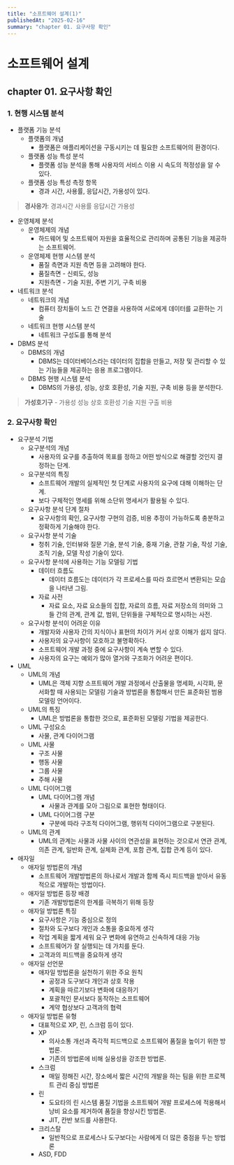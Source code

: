 ```yaml
---
title: "소프트웨어 설계(1)"
publishedAt: "2025-02-16"
summary: "chapter 01. 요구사항 확인"
---
```


# 소프트웨어 설계

## chapter 01. 요구사항 확인

### 1. 현행 시스템 분석

- 플랫폼 기능 분석
  - 플랫폼의 개념
    - 플랫폼은 애플리케이션을 구동시키는 데 필요한 소프트웨어의 환경이다.
  - 플랫폼 성능 특성 분석
    - 플랫폼 성능 분석을 통해 사용자의 서비스 이용 시 속도의 적정성을 알 수 있다.
  - 플랫폼 성능 특성 측정 항목
    - 경과 시간, 사용률, 응답시간, 가용성이 있다.

> **경사응가**: 경과시간 사용률 응답시간 가용성

- 운영체제 분석
  - 운영체제의 개념
    - 하드웨어 및 소프트웨어 자원을 효율적으로 관리하며 공통된 기능을 제공하는 소프트웨어.
  - 운영체제 현행 시스템 분석
    - 품질 측면과 지원 측면 등을 고려해야 한다.
    - 품질측면 - 신뢰도, 성능
    - 지원측면 - 기술 지원, 주변 기기, 구축 비용
- 네트워크 분석
  - 네트워크의 개념
    - 컴퓨터 장치들이 노드 간 연결을 사용하여 서로에게 데이터를 교환하는 기술
  - 네트워크 현행 시스템 분석
    - 네트워크 구성도를 통해 분석
- DBMS 분석
  - DBMS의 개념
    - DBMS는 데이터베이스라는 데이터의 집합을 만들고, 저장 및 관리할 수 있는 기능들을 제공하는 응용 프로그램이다.
  - DBMS 현행 시스템 분석
    - DBMS의 가용성, 성능, 상호 호환성, 기술 지원, 구축 비용 등을 분석한다.

> **가성호기구** - 가용성 성능 상호 호환성 기술 지원 구출 비용

### 2. 요구사항 확인

- 요구분석 기법
  - 요구분석의 개념
    - 사용자의 요구를 추출하여 목표를 정하고 어떤 방식으로 해결할 것인지 결정하는 단계.
  - 요구분석의 특징
    - 소프트웨어 개발의 실제적인 첫 단계로 사용자의 요구에 대해 이해하는 단계.
    - 보다 구체적인 명세를 위해 소단위 명세서가 활용될 수 있다.
  - 요구사항 분석 단계 절차
    - 요구사항의 확인, 요구사항 구현의 검증, 비용 추정이 가능하도록 충분하고 정확하게 기술해야 한다.
  - 요구사항 분석 기술
    - 청취 기술, 인터뷰와 질문 기술, 분석 기술, 중재 기술, 관찰 기술, 작성 기술, 조직 기술, 모델 작성 기술이 있다.
  - 요구사항 분석에 사용하는 기능 모델링 기법
    - 데이터 흐름도
      - 데이터 흐름도는 데이터가 각 프로세스를 따라 흐르면서 변환되는 모습을 나타낸 그림.
    - 자료 사전
      - 자료 요소, 자료 요소들의 집합, 자료의 흐름, 자료 저장소의 의미와 그들 간의 관계, 관계 값, 범위, 단위들을 구체적으로 명시하는 사전.
  - 요구사항 분석이 어려운 이유
    - 개발자와 사용자 간의 지식이나 표현의 차이가 커서 상호 이해가 쉽지 않다.
    - 사용자의 요구사항이 모호하고 불명확하다.
    - 소프트웨어 개발 과정 중에 요구사항이 계속 변할 수 있다.
    - 사용자의 요구는 예외가 많아 열거와 구조화가 어려운 편이다.
- UML
  - UML의 개념
    - UML은 객체 지향 소프트웨어 개발 과정에서 산출물을 명세화, 시각화, 문서화할 때 사용되는 모델링 기술과 방법론을 통합해서 만든 표준화된 범용 모델링 언어이다.
  - UML의 특징
    - UML은 방법론을 통합한 것으로, 표준화된 모델링 기법을 제공한다.
  - UML 구성요소
    - 사물, 관계 다이어그램
  - UML 사물
    - 구조 사물
    - 행동 사물
    - 그룹 사물
    - 주해 사물
  - UML 다이어그램
    - UML 다이어그램 개념
      - 사물과 관계를 모아 그림으로 표현한 형태이다.
    - UML 다이어그램 구분
      - 구분에 따라 구조적 다이어그램, 행위적 다이어그램으로 구분된다.
  - UML의 관계
    - UML의 관계는 사물과 사물 사이의 연관성을 표현하는 것으로서 연관 관계, 의존 관계, 일반화 관계, 실체화 관계, 포함 관계, 집합 관계 등이 있다.
- 애자일
  - 애자일 방법론의 개념
    - 소프트웨어 개발방법론의 하나로서 개발과 함께 즉시 피드백을 받아서 유동적으로 개발하는 방법이다.
  - 애자일 방법론 등장 배경
    - 기존 개발방법론의 한계를 극복하기 위해 등장
  - 애자일 방법론 특징
    - 요구사항은 기능 중심으로 정의
    - 절차와 도구보다 개인과 소통을 중요하게 생각
    - 작업 계획을 짧게 세워 요구 변화에 유연하고 신속하게 대응 가능
    - 소프트웨어가 잘 실행되는 데 가치를 둔다.
    - 고객과의 피드백을 중요하게 생각
  - 애자일 선언문
    - 애자일 방법론을 실천하기 위한 주요 원칙
      - 공정과 도구보다 개인과 상호 작용
      - 계획을 따르기보다 변화에 대응하기
      - 포괄적인 문서보다 동작하는 소프트웨어
      - 계약 협상보다 고객과의 협력
  - 애자일 방법론 유형
    - 대표적으로 XP, 린, 스크럼 등이 있다.
    - XP
      - 의사소통 개선과 즉각적 피드백으로 소프트웨어 품질을 높이기 위한 방법론.
      - 기존의 방법론에 비해 실용성을 강조한 방법론.
    - 스크럼
      - 매일 정해진 시간, 장소에서 짧은 시간의 개발을 하는 팀을 위한 프로젝트 관리 중심 방법론
    - 린
      - 도요타의 린 시스템 품질 기법을 소프트웨어 개발 프로세스에 적용해서 낭비 요소를 제거하여 품질을 향상시킨 방법론.
      - JIT, 칸반 보드를 사용한다.
    - 크리스탈
      - 일반적으로 프로세스나 도구보다는 사람에게 더 많은 중점을 두는 방법론
    - ASD, FDD
